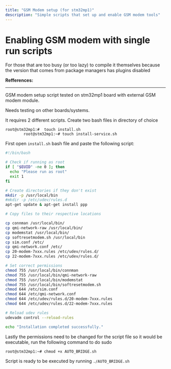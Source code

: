 ```yaml
---
title: "GSM Modem setup (for stm32mp1)"
description: "Simple scripts that set up and enable GSM modem tools"
---
```


# Enabling GSM modem with single run scripts

For those that are too busy (or too lazy) to compile it themselves because the version that comes from package managers has plugins disabled

**Refferences:**  
[]() 

---

GSM modem setup script tested on stm32mp1 board with external GSM modem module.

Needs testing on other boards/systems.





It requires 2 different scripts.
Create two bash files in directory of choice
<pre class="codecontainer"><code class="language-ini"><span class="code">root@stm32mp1:</span><span class="code">#</span>  <span class="command">touch install.sh</span>
        <span class="code">root@stm32mp1:~#</span><span class="command"> touch install-service.sh</span></code></pre>


First open `install.sh` bash file and paste the following script:
```bash
#!/bin/bash

# Check if running as root
if [ "$EUID" -ne 0 ]; then
  echo "Please run as root"
  exit 1
fi

# Create directories if they don't exist
mkdir -p /usr/local/bin
#mkdir -p /etc/udev/rules.d
apt-get update & apt-get install ppp

# Copy files to their respective locations

cp connman /usr/local/bin/
cp qmi-network-raw /usr/local/bin/
cp modemstat /usr/local/bin/
cp softresetmodem.sh /usr/local/bin
cp sim.conf /etc/
cp qmi-network.conf /etc/
cp 20-modem-7xxx.rules /etc/udev/rules.d/
cp 22-modem-7xxx.rules /etc/udev/rules.d/

# Set correct permissions
chmod 755 /usr/local/bin/connman
chmod 755 /usr/local/bin/qmi-network-raw
chmod 755 /usr/local/bin/modemstat
chmod 755 /usr/local/bin/softresetmodem.sh
chmod 644 /etc/sim.conf
chmod 644 /etc/qmi-network.conf
chmod 644 /etc/udev/rules.d/20-modem-7xxx.rules
chmod 644 /etc/udev/rules.d/22-modem-7xxx.rules

# Reload udev rules
udevadm control --reload-rules

echo "Installation completed successfully."
```

Lastly the permissions need to be changed for the script file so it would be executable, run the following command to do sudo
<pre class="codecontainer"><code class="language-ini"><span class="code">root@stm32mp1:~#</span><span class="command"> chmod +x AUTO_BRIDGE.sh</span></code></pre>

Script is ready to be executed by running `./AUTO_BRIDGE.sh`
